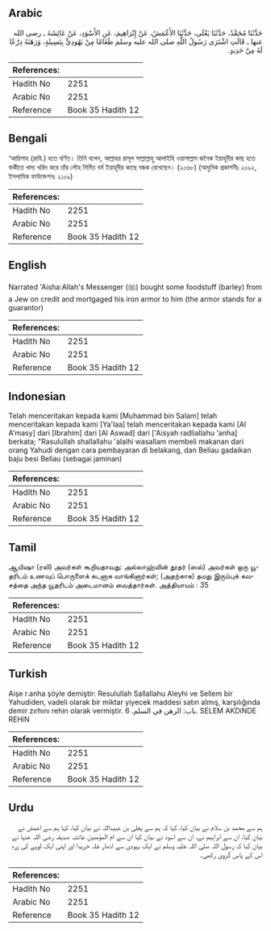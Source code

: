 ## Arabic


<div dir="rtl" lang="ar" style={{fontSize:'larger',backgroundColor:'#f8f9fa',padding:20}}>
حَدَّثَنَا مُحَمَّدٌ، حَدَّثَنَا يَعْلَى، حَدَّثَنَا الأَعْمَشُ، عَنْ إِبْرَاهِيمَ، عَنِ الأَسْوَدِ، عَنْ عَائِشَةَ ـ رضى الله عنها ـ قَالَتِ اشْتَرَى رَسُولُ اللَّهِ صلى الله عليه وسلم طَعَامًا مِنْ يَهُودِيٍّ بِنَسِيئَةٍ، وَرَهَنَهُ دِرْعًا لَهُ مِنْ حَدِيدٍ‏.‏
</div>
<div style={{backgroundColor:'#f8f9fa',padding:20, marginBottom: 10}}><table> <thead> <tr> <th>References:</th> <th></th> </tr> </thead> <tbody><tr><td>Hadith No</td><td>2251</td></tr><tr><td>Arabic No</td><td>2251</td></tr><tr><td>Reference</td><td>Book 35 Hadith 12</td></tr></tbody></table></div>

## Bengali


<div dir="ltr" lang="bn" style={{fontSize:'larger',backgroundColor:'#f8f9fa',padding:20}}>
‘আয়িশাহ (রাযি.) হতে বর্ণিত। তিনি বলেন, আল্লাহর রাসূল সাল্লাল্লাহু আলাইহি ওয়াসাল্লাম জনৈক ইয়াহূদীর কাছ হতে বাকীতে খাদ্য খরিদ করে তাঁর লৌহ নির্মিত বর্ম ইয়াহূদীর কাছে বন্ধক রেখেছেন। (২০৬৮) (আধুনিক প্রকাশনীঃ ২০৯২, ইসলামিক ফাউন্ডেশনঃ ২১০৯)
</div>
<div style={{backgroundColor:'#f8f9fa',padding:20, marginBottom: 10}}><table> <thead> <tr> <th>References:</th> <th></th> </tr> </thead> <tbody><tr><td>Hadith No</td><td>2251</td></tr><tr><td>Arabic No</td><td>2251</td></tr><tr><td>Reference</td><td>Book 35 Hadith 12</td></tr></tbody></table></div>

## English


<div dir="ltr" lang="en" style={{fontSize:'larger',backgroundColor:'#f8f9fa',padding:20}}>
Narrated 'Aisha:Allah's Messenger (ﷺ) bought some foodstuff (barley) from a Jew on credit and mortgaged his iron armor to him (the armor stands for a guarantor)
</div>
<div style={{backgroundColor:'#f8f9fa',padding:20, marginBottom: 10}}><table> <thead> <tr> <th>References:</th> <th></th> </tr> </thead> <tbody><tr><td>Hadith No</td><td>2251</td></tr><tr><td>Arabic No</td><td>2251</td></tr><tr><td>Reference</td><td>Book 35 Hadith 12</td></tr></tbody></table></div>

## Indonesian


<div dir="ltr" lang="id" style={{fontSize:'larger',backgroundColor:'#f8f9fa',padding:20}}>
Telah menceritakan kepada kami [Muhammad bin Salam] telah menceritakan kepada kami [Ya'laa] telah menceritakan kepada kami [Al A'masy] dari [Ibrahim] dari [Al Aswad] dari ['Aisyah radliallahu 'anha] berkata; "Rasulullah shallallahu 'alaihi wasallam membeli makanan dari orang Yahudi dengan cara pembayaran di belakang, dan Beliau gadaikan baju besi Beliau (sebagai jaminan)
</div>
<div style={{backgroundColor:'#f8f9fa',padding:20, marginBottom: 10}}><table> <thead> <tr> <th>References:</th> <th></th> </tr> </thead> <tbody><tr><td>Hadith No</td><td>2251</td></tr><tr><td>Arabic No</td><td>2251</td></tr><tr><td>Reference</td><td>Book 35 Hadith 12</td></tr></tbody></table></div>

## Tamil


<div dir="ltr" lang="ta" style={{fontSize:'larger',backgroundColor:'#f8f9fa',padding:20}}>
ஆயிஷா (ரலி) அவர்கள் கூறியதாவது: அல்லாஹ்வின் தூதர் (ஸல்) அவர்கள் ஒரு யூதரிடம் உணவுப் பொருளைக் கடனாக வாங்கினார்கள்; (அதற்காக) தமது இரும்புக் கவசத்தை அந்த யூதரிடம் அடைமானம் வைத்தார்கள். அத்தியாயம் : 35
</div>
<div style={{backgroundColor:'#f8f9fa',padding:20, marginBottom: 10}}><table> <thead> <tr> <th>References:</th> <th></th> </tr> </thead> <tbody><tr><td>Hadith No</td><td>2251</td></tr><tr><td>Arabic No</td><td>2251</td></tr><tr><td>Reference</td><td>Book 35 Hadith 12</td></tr></tbody></table></div>

## Turkish


<div dir="ltr" lang="tr" style={{fontSize:'larger',backgroundColor:'#f8f9fa',padding:20}}>
Aişe r.anha şöyle demiştir: Resulullah Sallallahu Aleyhi ve Sellem bir Yahudiden, vadeli olarak bir miktar yiyecek maddesi satın almış, karşılığında demir zırhını rehin olarak vermiştir. باب: الرهن في السلم. 6. SELEM AKDiNDE REHiN
</div>
<div style={{backgroundColor:'#f8f9fa',padding:20, marginBottom: 10}}><table> <thead> <tr> <th>References:</th> <th></th> </tr> </thead> <tbody><tr><td>Hadith No</td><td>2251</td></tr><tr><td>Arabic No</td><td>2251</td></tr><tr><td>Reference</td><td>Book 35 Hadith 12</td></tr></tbody></table></div>

## Urdu


<div dir="rtl" lang="ur" style={{fontSize:'larger',backgroundColor:'#f8f9fa',padding:20}}>
ہم سے محمد بن سلام نے بیان کیا، کہا کہ ہم سے یعلیٰ بن عبیداللہ نے بیان کیا، کہا ہم سے اعمش نے بیان کیا، ان سے ابراہیم نے، ان سے اسود نے بیان کیا ان سے ام المؤمنین عائشہ صدیقہ رضی اللہ عنہا نے بیان کیا کہ رسول اللہ صلی اللہ علیہ وسلم نے ایک یہودی سے ادھار غلہ خریدا اور اپنی ایک لوہے کی زرہ اس کے پاس گروی رکھی۔
</div>
<div style={{backgroundColor:'#f8f9fa',padding:20, marginBottom: 10}}><table> <thead> <tr> <th>References:</th> <th></th> </tr> </thead> <tbody><tr><td>Hadith No</td><td>2251</td></tr><tr><td>Arabic No</td><td>2251</td></tr><tr><td>Reference</td><td>Book 35 Hadith 12</td></tr></tbody></table></div>